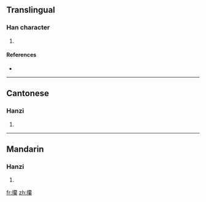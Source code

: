 ==Translingual==

===Han character===
{{Han char|rn=64|rad=手|as=20|sn=23|four=5809<sub>3</sub>|canj=手竹月火 (QHBF)}}

# {{defn|Han|sort=手20}}

====References====
* {{Han ref|kx=0464.200|dkj=13038|dj=0813.210|hdz=31990.070|uh=6525|ud=25893|bh=F7DD|bd=63453}}

----

==Cantonese==

===Hanzi===
{{yue-hanzi|jyut=|y=jaan6}}

# {{defn|Cantonese}}

----

==Mandarin==

===Hanzi===
{{cmn-hanzi|pin=[[zuàn]] ([[zuan4]])|wg=tsuan<sup>4</sup>}}

# {{defn|Mandarin}}

[[fr:攥]]
[[zh:攥]]